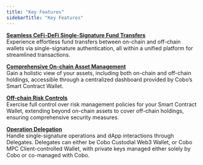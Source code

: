 ```yaml
---
title: "Key Features"
sidebarTitle: "Key Features"
---
```


<u>**Seamless CeFi-DeFi Single-Signature Fund Transfers**</u><br />
Experience effortless fund transfers between on-chain and off-chain wallets via single-signature authentication, all within a unified platform for streamlined transactions.

<u>**Comprehensive On-chain Asset Management**</u><br />
Gain a holistic view of your assets, including both on-chain and off-chain holdings, accessible through a centralized dashboard provided by Cobo’s Smart Contract Wallet.

<u>**Off-chain Risk Controls**</u><br />
Exercise full control over risk management policies for your Smart Contract Wallet, extending beyond on-chain assets to cover off-chain holdings, ensuring comprehensive security measures.

<u>**Operation Delegation**</u><br />
Handle single-signature operations and dApp interactions through Delegates. Delegates can either be Cobo Custodial Web3 Wallet, or Cobo MPC Client-controlled Wallet, with private keys managed either solely by Cobo or co-managed with Cobo.
